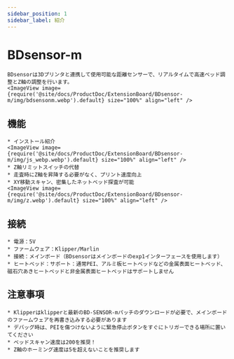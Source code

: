 ```yaml
---
sidebar_position: 1
sidebar_label: 紹介
---
```




# BDsensor-m

    BDsensorは3Dプリンタと連携して使用可能な距離センサーで、リアルタイムで高速ベッド調整とZ軸の調整を行います。
    <ImageView image={require('@site/docs/ProductDoc/ExtensionBoard/BDsensor-m/img/bdsensonm.webp').default} size="100%" align="left" />

## 機能
    * インストール紹介
    <ImageView image={require('@site/docs/ProductDoc/ExtensionBoard/BDsensor-m/img/js_webp.webp').default} size="100%" align="left" />
    * Z軸リミットスイッチの代替
    * 走査時にZ軸を昇降する必要がなく、プリント速度向上
    * XY移動スキャン、密集したネットベッド探査が可能
    <ImageView image={require('@site/docs/ProductDoc/ExtensionBoard/BDsensor-m/img/z.webp').default} size="100%" align="left" />

## 接続

    * 電源：5V
    * ファームウェア：Klipper/Marlin
    * 接続：メインボード（BDsensorはメインボードのexp1インターフェースを使用します）
    * ヒートベッド：サポート：通常PEI、アルミ板ヒートベッドなどの金属表面ヒートベッド、磁石穴あきヒートベッドと非金属表面ヒートベッドはサポートしません


## 注意事項

    * Klipperはklipperと最新のBD-SENSOR-mパッチのダウンロードが必要で、メインボードのファームウェアを再書き込みする必要があります
    * デバッグ時は、PEIを傷つけないように緊急停止ボタンをすぐにトリガーできる場所に置いてください
    * ベッドスキャン速度は200を推奨！
    * Z軸のホーミング速度は5を超えないことを推奨します